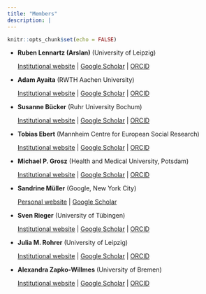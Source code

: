 ---
title: "Members"
description: |
---

```{r setup, include=FALSE}
knitr::opts_chunk$set(echo = FALSE)
```

- **Ruben Lennartz (Arslan)** (University of Leipzig)

   [Institutional website](https://www.lw.uni-leipzig.de/en/wilhelm-wundt-institute-for-psychology/working-groups-1/personality-psychology-and-psychological-assessment/team/dr-ruben-arslan-lennartz) | [Google Scholar]( https://scholar.google.de/citations?user=X6fXzMcAAAAJ&hl=de&oi=ao) | [ORCID](http://orcid.org/0000-0002-6670-5658)
- **Adam Ayaita** (RWTH Aachen University)

   [Institutional website](https://www.hrm.rwth-aachen.de/cms/HRM/Der-Lehrstuhl/Team/~ccjtr/Adam-Ayaita/?allou=1&lidx=1) | [Google Scholar]( https://scholar.google.de/citations?user=4qaWGE8AAAAJ&hl=de&oi=ao) | [ORCID](https://orcid.org/0000-0002-9975-3429)
- **Susanne Bücker** (Ruhr University Bochum)

   [Institutional website](https://www.pml.psy.ruhr-uni-bochum.de/personen/mitarb/b%C3%BCcker.html.en) | [Google Scholar](https://scholar.google.de/citations?hl=de&user=DxBhWPYAAAAJ) | [ORCID](https://orcid.org/0000-0003-3443-5400)
- **Tobias Ebert** (Mannheim Centre for European Social Research)

   [Institutional website](https://www.mzes.uni-mannheim.de/d7/en/profiles/tobias-ebert) | [Google Scholar](https://scholar.google.de/citations?user=muFfM98AAAAJ&hl=de&oi=ao) | [ORCID](https://orcid.org/0000-0003-0146-2517)
- **Michael P. Grosz** (Health and Medical University, Potsdam)

   [Institutional website](https://www.health-and-medical-university.de/universitaet/unser-team/team-fakultaet-gesundheit/professoren/prof-dr-michael-grosz/) | [Google Scholar](https://scholar.google.de/citations?user=zy0PqrEAAAAJ&hl=de&oi=ao) | [ORCID](https://orcid.org/0000-0002-1949-4384)
- **Sandrine Müller** (Google, New York City)

   [Personal website](https://www.sandrinermuller.com/) | [Google Scholar](https://scholar.google.de/citations?user=if1KQqgAAAAJ&hl=de&oi=ao)
- **Sven Rieger** (University of Tübingen)
   
   [Institutional website](https://uni-tuebingen.de/en/faculties/faculty-of-economics-and-social-sciences/subjects/department-of-social-sciences/education-sciences-and-psychology/institute/staff/rieger-sven-dr/) | [Google Scholar](https://scholar.google.de/citations?user=zIjPay4AAAAJ&hl=de&oi=ao) | [ORCID](https://orcid.org/0000-0002-0339-0695)   
- **Julia M. Rohrer** (University of Leipzig)

   [Institutional website](https://www.lw.uni-leipzig.de/en/wilhelm-wundt-institute-for-psychology/working-groups-1/personality-psychology-and-psychological-assessment/team/dr-julia-rohrer) | [Google Scholar](https://scholar.google.de/citations?user=Bg2qoJEAAAAJ&hl=de&oi=ao) | [ORCID](https://orcid.org/0000-0001-8564-4523)
- **Alexandra Zapko-Willmes** (University of Bremen)
  
   [Institutional website](https://www.uni-bremen.de/en/pppd/team/dr-alexandra-zapko-willmes) | [Google Scholar](https://scholar.google.de/citations?user=s3JV5DEAAAAJ&hl=de&oi=ao) | [ORCID](https://orcid.org/0000-0002-8489-2944)